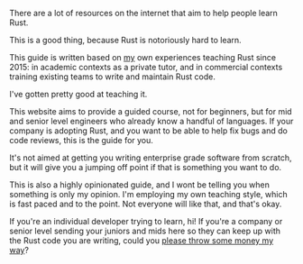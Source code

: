 There are a lot of resources on the internet that aim to help people learn Rust.

This is a good thing, because Rust is notoriously hard to learn.

This guide is written based on [my][me] own experiences teaching Rust since
2015: in academic contexts as a private tutor, and in commercial contexts
training existing teams to write and maintain Rust code.

I've gotten pretty good at teaching it.

This website aims to provide a guided course, not for beginners, but for mid and
senior level engineers who already know a handful of languages. If your company
is adopting Rust, and you want to be able to help fix bugs and do code reviews,
this is the guide for you.

It's not aimed at getting you writing enterprise grade software from scratch,
but it will give you a jumping off point if that is something you want to do.

This is also a highly opinionated guide, and I wont be telling you when
something is only my opinion. I'm employing my own teaching style, which is fast
paced and to the point. Not everyone will like that, and that's okay.

If you're an individual developer trying to learn, hi! If you're a company or
senior level sending your juniors and mids here so they can keep up with the
Rust code you are writing, could you [please throw some money my way][ghs]?

[me]: https://llblumire.co.uk
[ghs]: https://github.com/sponsors/llblumire
